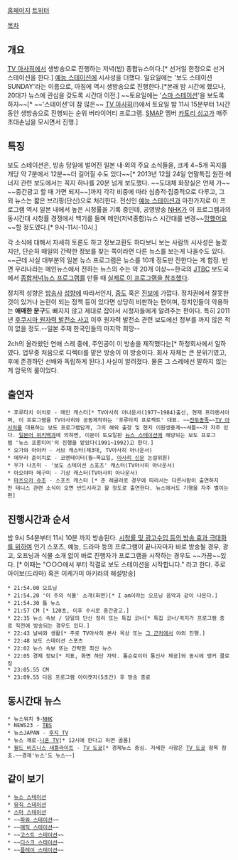 [http://www.tv-asahi.co.jp/hst/ 홈페이지] 
[http://twitter.com/hst_tvasahi 트위터]

[[목차]]
== 개요 ==
[[TV 아사히]]에서 생방송으로 진행하는 저녁(밤) 종합뉴스이다.[* 선거일 한정으로 선거 스테이션을 한다.] [[뉴스 스테이션|예능 스테이션]]에 시사성을 더했다. 일요일에는 '보도 스테이션 SUNDAY'라는 이름으로, 아침에 역시 생방송으로 진행한다.[*본래 밤 시간에 했으나, 20대가 뉴스에 관심을 갖도록 시간대 이전.] ~~토요일에는 '[[스마 스테이션]]'을 보도록 하자~~[* ~~'스테이션'이 참 많은~~ [[TV 아사히]](!)에서 토요일 밤 11시 15분부터 1시간 동안 생방송으로 진행되는 순위 버라이어티 프로그램. [[SMAP]] 멤버 [[카토리 싱고]]가 매주 초대손님을 모시면서 진행.]

== 특징 ==
보도 스테이션은, 방송 당일에 벌어진 일본 내·외의 주요 소식들을, 크게 4~5개 꼭지를 개당 약 7분에서 12분~~더 길어질 수도 있다~~[* 2013년 12월 24일 연말특집 원전·에너지 관련 보도에서는 꼭지 하나를 20분 넘게 보도했다. ~~도대체 화장실은 언제 가~~ ~~중간광고 할 때 가면 되지~~]까지 각각 비중에 따라 심층적·집중적으로 다루고, 그 외 뉴스는 짧은 브리핑(단신)으로 처리한다. 전신인 [[뉴스 스테이션|예능 스테이션]]과 마찬가지로 이 프로그램 역시 일본 내에서 높은 시청률을 기록 중인데, 공영방송 [[NHK]]가 이 프로그램과의 동시간대 시청률 경쟁에서 백기를 들며 메인(저녁종합)뉴스 시간대를 변경~~[[망했어요]]~~할 정도였다.[* 9시-11시-10시.]

각 소식에 대해서 자세히 토론도 하고 정보교환도 하다보니 보는 사람의 시사성은 늘겠지만, 단순히 매일의 간략한 정보를 찾는 쪽이라면 다른 뉴스를 보는게 나을수도 있다. ~~근데 사실 대부분의 일본 뉴스 프로그램은 뉴스를 10개 정도만 전한다는 게 함정. 반면 우리나라는 메인뉴스에서 전하는 뉴스의 수는 약 20개 이상~~한국의 [[JTBC]] 보도국에서 [[JTBC 뉴스 9|종합저녁뉴스 프로그램]]를 만들 때 [http://www.danbinews.com/news/articleView.html?idxno=2213 실제로 이 프로그램을 참조했다].

정치적 성향은 [[TV 아사히|방송사]] [[아사히 신문|성향]]에 따라서인지, [[중도]] 혹은 [[진보]]에 가깝다. 정치권에서 잘못한 것이 있거나 논란이 되는 정책 등이 있다면 상당히 비판하는 편이며, 정치인들이 악용하는 '''애매한 문구'''도 빠지지 않고 제대로 잡아서 시청자들에게 알려주는 편이다. 특히 2011년 [[후쿠시마 원자력 발전소 사고]] 이후 원자력 발전소 관련 보도에선 정부를 까지 않은 적이 없을 정도.--일본 주재 한국인들의 마지막 희망--

2ch의 올라왔던 연애 스레 중에, 주인공이 이 방송을 제작했다는[* 하청회사에서 일하였다. 업무중 처음으로 디렉터를 맡은 방송이 이 방송이다. 회사 자체는 큰 분위기였고, 후에 존경하던 선배와 독립하게 된다.] 사실이 알려졌다. 물론 그 스레에선 말하지 않는게 암묵의 룰이었다.

== 출연자 ==
 * 후루타치 이치로 - 메인 캐스터[* TV아사히 아나운서(1977~1984)출신, 현재 프리랜서이며, 이 프로그램을 TV아사히와 공동제작하는 '후루타치 프로젝트' 대표. ~~[[전투종족]]~~[[TV 아사히]]를 대표하는 보도 프로그램답게, 그의 해외 출장 및 현지 이원생중계~~셔틀~~가 자주 있다. [http://ja.wikipedia.org/wiki/%E5%8F%A4%E8%88%98%E4%BC%8A%E7%9F%A5%E9%83%8E 일본어 위키백과]에 의하면, 이분이 토요일판 [[뉴스 스테이션]]에 해당되는 보도 프로그램 '뉴스 프론티어'의 진행을 맡았다(1991~1992)고 한다.]
 * 오가와 아야카 - 서브 캐스터(제3대, TV아사히 아나운서)
 * 에무라 쥰이치로 - 코멘테이터(월~목요일, [[아사히 신문]] 논설위원)
 * 우가 나츠미 - '보도 스테이션 스포츠' 캐스터(TV아사히 아나운서)
 * 아오야마 메구미 - 기상 캐스터(TV아사히 아나운서)
 * [[마츠오카 슈조]] - 스포츠 캐스터 [* 준 레귤러로 경우에 따라서는 다른사람이 출연하지만 테니스 관련 소식이 오면 반드시라고 할 정도로 출연한다. 뉴스에서도 기행을 자주 벌이는편]

== 진행시간과 순서 ==
밤 9시 54분부터 11시 10분 까지 방송된다. [[장사하자|시청률 및 광고수입 등의 방송 효과 극대화를 위하여]] 인기 스포츠, 예능, 드라마 등의 프로그램이 끝나자마자 바로 방송될 경우, 광고, 오프닝과 식물 소개 없이 바로 진행자가 프로그램을 시작하는 경우도 ~~가끔~~있다. [* 이때는 "○○○에서 부터 직결로 보도 스테이션을 시작합니다." 라고 한다. 주로 아이보(드라마) 혹은 이케가미 아키라의 해설방송]
 * 21:54.00 오프닝
 * 21:54.20 '이 주의 식물' 소개(화면)[* I am이라는 오프닝 음악과 같이 나온다.]
 * 21:54.30 톱 뉴스
 * 21:57 CM [* 120초, 이후 수시로 중간광고.]
 * 22:35 뉴스 속보 / 당일의 단신 정리 또는 특집 코너[* 특집 코너/꼭지가 프로그램 종료 직전에 방송되는 경우도 있다.]
 * 22:43 날씨와 생활[* 주로 TV아사히 본사 옥상 또는 [[롯폰기|그 근처]]에서 야외 진행.]
 * 22:48 보도 스테이션 스포츠
 * 22:02 뉴스 속보 또는 간략한 최신 뉴스
 * 22:05 경제 정보[* 지표, 화면 하단 자막. 톰슨로이터 통신사 제공]와 동시에 앵커 클로징
 * 23:05.55 CM
 * 23:09.55 다음 프로그램 아이캣치(5초간) 후 방송 종료

== 동시간대 뉴스 ==
 * 뉴스워치 9-[[NHK]]
 * NEWS23 - [[TBS테레비|TBS]]
 * 뉴스JAPAN - [[후지테레비|후지 TV]]
 * 뉴스 제로-[[니혼 TV]][* 12시에 한다고 하면 골룸]
 * [[WBS|월드 비즈니스 새틀라이트]] - [[TV 도쿄]][* 경제뉴스 중심. 자세한 사항은 [[TV 도쿄]] 항목 참조.~~경제'뉴스'도 뉴스~~]

== 같이 보기 ==
 * [[뉴스 스테이션]]
 * [[뮤직 스테이션]]
 * [[스마 스테이션]]
 * ~~[[파워스테이션|파워 스테이션]]~~
 * ~~[[매직스테이션|매직 스테이션]]~~
 * ~~[[고스트스테이션|고스트 스테이션]]~~
 * ~~[[디스크 스테이션]]~~
 * ~~[[플레이스테이션|플레이 스테이션]]~~
